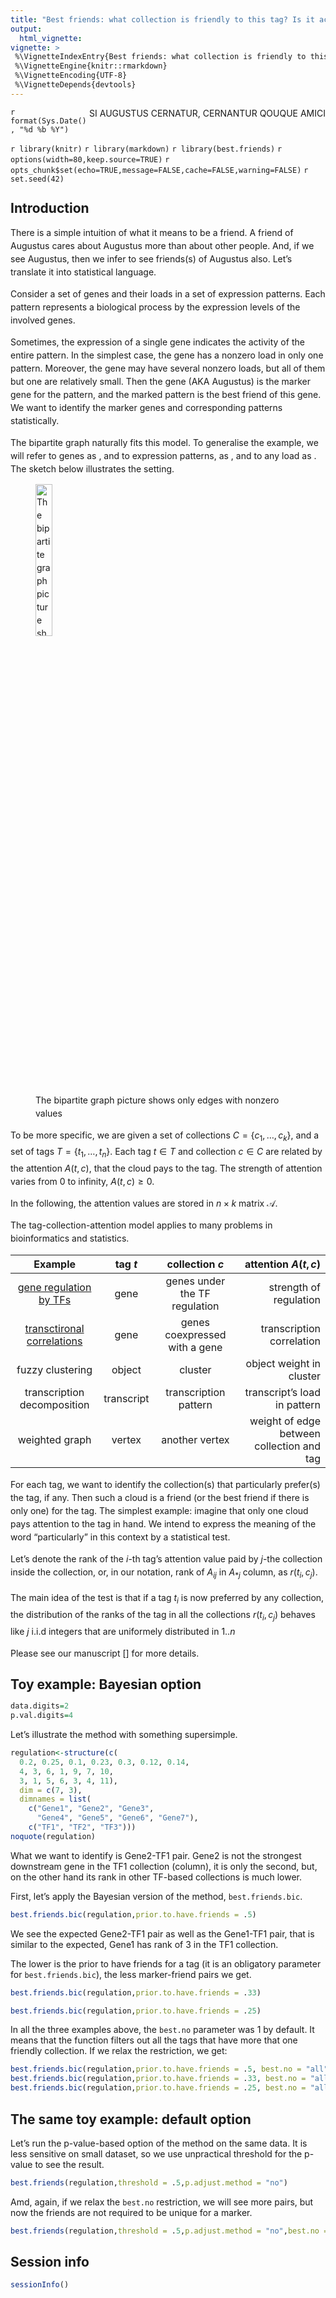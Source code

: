 ```yaml
---
title: "Best friends: what collection is friendly to this tag? Is it actually friendly?"
output: 
  html_vignette:
vignette: >
 %\VignetteIndexEntry{Best friends: what collection is friendly to this tag? Is it actually friendly?}
 %\VignetteEngine{knitr::rmarkdown}
 %\VignetteEncoding{UTF-8}
 %\VignetteDepends{devtools}
---
```

<!--  tried below html_vignette, did no work
      theme: Bootstrap
      toc: true
      toc_depth: 2 -->


[SI AUGUSTUS CERNATUR, CERNANTUR QOUQUE AMICI]{style="float:right"}

`r format(Sys.Date(), "%d %b %Y")` 

`r library(knitr)`
`r library(markdown)`
`r library(best.friends)`
`r options(width=80,keep.source=TRUE)`
`r opts_chunk$set(echo=TRUE,message=FALSE,cache=FALSE,warning=FALSE)`
`r set.seed(42)`
<!-- cache is off, we save all the necessary things in Rda -->

<div style="line-height: 1.5em;">


# Introduction
There is a simple intuition of what it means to be a friend. A friend of Augustus cares about Augustus more than about other people. And, if we see Augustus, then we infer to see friends(s) of Augustus also. Let’s translate it into statistical language.

Consider a set of genes and their loads in a set of expression patterns. Each pattern represents a biological process by the expression levels of the involved genes. 

Sometimes, the expression of a single gene indicates the activity of the entire pattern. In the simplest case, the gene has a nonzero load in only one pattern. 
Moreover, the gene may have several nonzero loads, but all of them but one are relatively small. Then the gene (AKA Augustus) is the marker gene for the pattern, and the marked pattern is the best friend of this gene. We want to identify the marker genes and corresponding patterns statistically.  

\paragraph{Model} The bipartite graph naturally fits this model. To generalise the example, we will refer to genes as \textit{{\tag}s}, and to expression patterns, as \textit{{\collection}s}, and to any load as \textit{attention}. The sketch below illustrates the setting.

![The bipartite graph picture shows only edges with nonzero values](bipartite.png){width=25%}

To be more specific, we are given a set of collections $C = \{c_1, \dots, c_k\}$, and a set of tags $T = \{t_1, \dots, t_n\}$.
Each tag $t \in T$ and collection $c \in C$ are related by the attention $A(t, c)$, that the cloud pays to the tag. The strength of attention varies from $0$ to infinity, $A(t, c)\ge 0$. 

In the following, the attention values are stored in $n\times k$ matrix $\mathcal{A}$. 

The tag-collection-attention model applies to many problems in bioinformatics and statistics.

        Example                           tag $t$         collection $c$                           attention $A\left(t,c\right)$
--------------------------------------   -------------   ----------------------------------  ----------------------------
[gene regulation by TFs](#toyTF)          gene            genes under the TF regulation       strength of regulation
[transctironal correlations](#toynet)     gene            genes coexpressed with a gene       transcription correlation
fuzzy clustering                          object          cluster                             object weight in cluster
transcription decomposition               transcript      transcription pattern               transcript's load in pattern
weighted graph                            vertex          another vertex                      weight of edge between collection and tag
--------------------------------------   -------------   ----------------------------------  ----------------------------



\paragraph{Goal} For each tag, we want to identify the collection(s) that particularly prefer(s) the tag, if any. Then such a cloud is a friend (or the best friend if there is only one) for the tag. The simplest example: imagine that only one cloud pays attention to the tag in hand. We intend to express the meaning of the word "particularly" in this context by a statistical test.

Let's denote the rank of the $i$-th tag's attention value paid by $j$-the collection inside the collection, or, in our notation, rank of $A_{ij}$ in $A_{*j}$ column, as $r(t_i,c_j)$. 

The main idea of the test is that if a tag $t_i$ is now preferred by any collection, the distribution of the ranks of the tag in all the collections $r(t_i,c_j)$ behaves like $j$  i.i.d integers that are uniformely distributed in $1..n$


Please see our manuscript [] for more details.


## Toy example: Bayesian option
```r
data.digits=2
p.val.digits=4
```
</div>


Let's illustrate the method with something supersimple.

```r
regulation<-structure(c(
  0.2, 0.25, 0.1, 0.23, 0.3, 0.12, 0.14, 
  4, 3, 6, 1, 9, 7, 10, 
  3, 1, 5, 6, 3, 4, 11), 
  dim = c(7, 3), 
  dimnames = list(
    c("Gene1", "Gene2", "Gene3", 
      "Gene4", "Gene5", "Gene6", "Gene7"), 
    c("TF1", "TF2", "TF3")))
noquote(regulation)
```
What we want to identify is Gene2-TF1 pair. Gene2 is not the strongest downstream gene in the TF1 collection (column), it is only the second, but, on the other hand its rank in other TF-based collections is much lower.

First, let's apply the Bayesian version of the method, `best.friends.bic`.

```r
best.friends.bic(regulation,prior.to.have.friends = .5)
```

We see the expected Gene2-TF1 pair as well as the Gene1-TF1 pair, that is similar to the expected, Gene1 has rank of 3 in the TF1 collection.

The lower is the prior to have friends for a tag (it is an obligatory parameter for `best.friends.bic`), the less marker-friend pairs we get.

```r
best.friends.bic(regulation,prior.to.have.friends = .33)
```

```r
best.friends.bic(regulation,prior.to.have.friends = .25)
```

In all the three examples above, the `best.no` parameter was 1 by default. It means that the function filters out all the tags that have more that one friendly collection. If we relax the restriction, we get:

```r
best.friends.bic(regulation,prior.to.have.friends = .5, best.no = "all")
best.friends.bic(regulation,prior.to.have.friends = .33, best.no = "all")
best.friends.bic(regulation,prior.to.have.friends = .25, best.no = "all")
```

## The same toy example: default option

Let's run the p-value-based option of the method on the same data. It is less sensitive on small dataset, so we use unpractical threshold for the p-value to see the result.

```r
best.friends(regulation,threshold = .5,p.adjust.method = "no")
```

Amd, again, if we relax the `best.no` restriction, we will see more pairs, but now the friends are not required to be unique for a marker.

```r
best.friends(regulation,threshold = .5,p.adjust.method = "no",best.no = "all")
```

## Session info
```r
sessionInfo()
```
